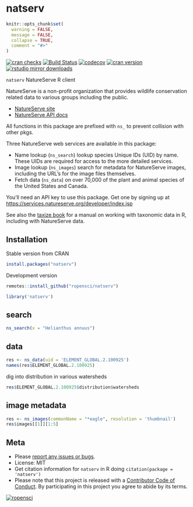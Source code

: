 natserv
=======

```r
knitr::opts_chunk$set(
  warning = FALSE,
  message = FALSE,
  collapse = TRUE,
  comment = "#>"
)
```

[![cran checks](https://cranchecks.info/badges/worst/natserv)](https://cranchecks.info/pkgs/natserv)
[![Build Status](https://travis-ci.org/ropensci/natserv.svg?branch=master)](https://travis-ci.org/ropensci/natserv)
[![codecov](https://codecov.io/gh/ropensci/natserv/branch/master/graph/badge.svg)](https://codecov.io/gh/ropensci/natserv)
[![cran version](http://www.r-pkg.org/badges/version/natserv)](https://cran.r-project.org/package=natserv)
[![rstudio mirror downloads](http://cranlogs.r-pkg.org/badges/natserv)](https://github.com/metacran/cranlogs.app)


`natserv` NatureServe R client

NatureServe is a non-profit organization that provides wildlife conservation related data to various groups including the public.

* [NatureServe site](https://services.natureserve.org)
* [NatureServe API docs](https://services.natureserve.org/BrowseServices/getSpeciesData/getSpeciesListREST.jsp)

All functions in this package are prefixed with `ns_` to prevent
collision with other pkgs.

Three NatureServe web services are available in this package:

* Name lookup (`ns_search`) lookup species Unique IDs (UID) by name. These UIDs are required for access to the more detailed services.
* Image lookup (`ns_images`) search for metadata for NatureServe images, including the URL's for the image files themselves.
* Fetch data (`ns_data`) on over 70,000 of the plant and animal species of the United States and Canada.

You'll need an API key to use this package. Get one by signing up at
<https://services.natureserve.org/developer/index.jsp>

See also the [taxize book](https://ropensci.github.io/taxize-book/) for 
a manual on working with taxonomic data in R, including with NatureServe data.

## Installation

Stable version from CRAN

```r
install.packages("natserv")
```

Development version

```r
remotes::install_github("ropensci/natserv")
```

```r
library('natserv')
```

## search

```r
ns_search(x = "Helianthus annuus")
```

## data

```r
res <- ns_data(uid = 'ELEMENT_GLOBAL.2.100925')
names(res$ELEMENT_GLOBAL.2.100925)
```

dig into distribution in various watersheds

```r
res$ELEMENT_GLOBAL.2.100925$distribution$watersheds
```

## image metadata

```r
res <- ns_images(commonName = "*eagle", resolution = 'thumbnail')
res$images[[1]][1:5]
```

## Meta

* Please [report any issues or bugs](https://github.com/ropensci/natserv/issues).
* License: MIT
* Get citation information for `natserv` in R doing `citation(package = 'natserv')`
* Please note that this project is released with a [Contributor Code of Conduct](CODE_OF_CONDUNCT.md). By participating in this project you agree to abide by its terms.

[![ropensci](https://ropensci.org/public_images/github_footer.png)](https://ropensci.org)
